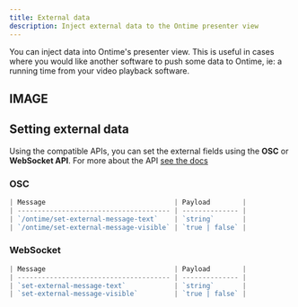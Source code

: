 ```yaml
---
title: External data
description: Inject external data to the Ontime presenter view
---
```


You can inject data into Ontime's presenter view. 
This is useful in cases where you would like another software to push some data to Ontime, ie: a running time from your video playback software.

## IMAGE

## Setting external data

Using the compatible APIs, you can set the external fields using the **OSC** or **WebSocket API**.
For more about the API [see the docs](api/osc-and-ws)

### OSC
```ts
| Message                                | Payload        |
| -------------------------------------- | -------------- |
| `/ontime/set-external-message-text`    | `string`       |
| `/ontime/set-external-message-visible` | `true | false` |
```

### WebSocket
```ts
| Message                                | Payload        |
| -------------------------------------- | -------------- |
| `set-external-message-text`            | `string`       |
| `set-external-message-visible`         | `true | false` |
```